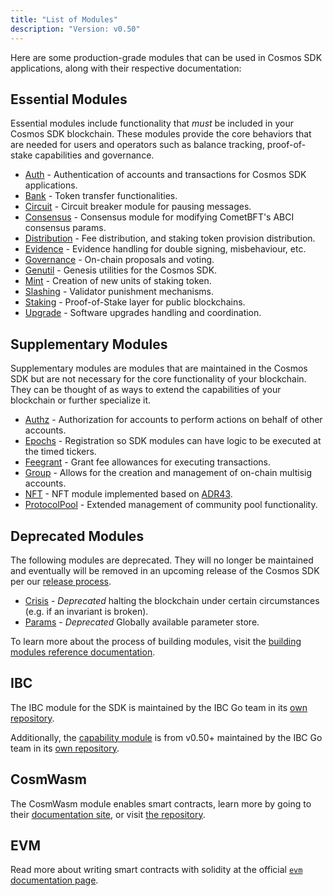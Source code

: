 ```yaml
---
title: "List of Modules"
description: "Version: v0.50"
---
```


Here are some production-grade modules that can be used in Cosmos SDK applications, along with their respective documentation:

## Essential Modules[​](#essential-modules "Direct link to Essential Modules")

Essential modules include functionality that *must* be included in your Cosmos SDK blockchain. These modules provide the core behaviors that are needed for users and operators such as balance tracking, proof-of-stake capabilities and governance.

* [Auth](/sdk/v0.50/build/modules/auth/auth) - Authentication of accounts and transactions for Cosmos SDK applications.
* [Bank](/sdk/v0.50/build/modules/bank/README) - Token transfer functionalities.
* [Circuit](/sdk/v0.50/build/modules/circuit/README) - Circuit breaker module for pausing messages.
* [Consensus](/sdk/v0.50/build/modules/consensus/README) - Consensus module for modifying CometBFT's ABCI consensus params.
* [Distribution](/sdk/v0.50/build/modules/distribution/README) - Fee distribution, and staking token provision distribution.
* [Evidence](/sdk/v0.50/build/modules/evidence/README) - Evidence handling for double signing, misbehaviour, etc.
* [Governance](/sdk/v0.50/build/modules/gov/README) - On-chain proposals and voting.
* [Genutil](/sdk/v0.50/build/modules/genutil/README) - Genesis utilities for the Cosmos SDK.
* [Mint](/sdk/v0.50/build/modules/mint/README) - Creation of new units of staking token.
* [Slashing](/sdk/v0.50/build/modules/slashing/README) - Validator punishment mechanisms.
* [Staking](/sdk/v0.50/build/modules/staking/README) - Proof-of-Stake layer for public blockchains.
* [Upgrade](/sdk/v0.50/build/modules/upgrade/README) - Software upgrades handling and coordination.

## Supplementary Modules

Supplementary modules are modules that are maintained in the Cosmos SDK but are not necessary for
the core functionality of your blockchain.  They can be thought of as ways to extend the
capabilities of your blockchain or further specialize it.

* [Authz](/sdk/v0.50/build/modules/authz/README) - Authorization for accounts to perform actions on behalf of other accounts.
* [Epochs](/sdk/v0.50/build/modules/epochs/README) - Registration so SDK modules can have logic to be executed at the timed tickers.
* [Feegrant](/sdk/v0.50/build/modules/feegrant/README) - Grant fee allowances for executing transactions.
* [Group](/sdk/v0.50/build/modules/group/README) - Allows for the creation and management of on-chain multisig accounts.
* [NFT](/sdk/v0.50/build/modules/nft/README) - NFT module implemented based on [ADR43](https://docs.cosmos.network/main/architecture/adr-043-nft-module.html).
* [ProtocolPool](/sdk/v0.50/build/modules/protocolpool/README) - Extended management of community pool functionality.

## Deprecated Modules

The following modules are deprecated.  They will no longer be maintained and eventually will be removed
in an upcoming release of the Cosmos SDK per our [release process](https://github.com/cosmos/cosmos-sdk/blob/main/RELEASE_PROCESS.md).

* [Crisis](/sdk/v0.50/build/modules/crisis/README) - *Deprecated* halting the blockchain under certain circumstances (e.g. if an invariant is broken).
* [Params](/sdk/v0.50/build/modules/params/README) - *Deprecated* Globally available parameter store.

To learn more about the process of building modules, visit the [building modules reference documentation](https://docs.cosmos.network/main/building-modules/intro).

## IBC

The IBC module for the SDK is maintained by the IBC Go team in its [own repository](https://github.com/cosmos/ibc-go).

Additionally, the [capability module](https://github.com/cosmos/ibc-go/tree/fdd664698d79864f1e00e147f9879e58497b5ef1/modules/capability) is from v0.50+ maintained by the IBC Go team in its [own repository](https://github.com/cosmos/ibc-go/tree/fdd664698d79864f1e00e147f9879e58497b5ef1/modules/capability).

## CosmWasm

The CosmWasm module enables smart contracts, learn more by going to their [documentation site](https://book.cosmwasm.com/), or visit [the repository](https://github.com/CosmWasm/cosmwasm).

## EVM

Read more about writing smart contracts with solidity at the official [`evm` documentation page](https://evm.cosmos.network/).
